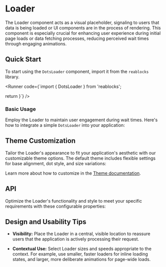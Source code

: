 
# Loader
The Loader component acts as a visual placeholder, signaling to users that data is being loaded or UI components are in the process of rendering.
This component is especially crucial for enhancing user experience during initial page loads or data fetching processes, reducing perceived wait times through engaging animations.

## Quick Start
To start using the `DotsLoader` component, import it from the `reablocks` library.

<Runner code={`import { DotsLoader } from 'reablocks';

  return <DotsLoader />
}`}
/>

### Basic Usage

Employ the Loader to maintain user engagement during wait times. Here's how to integrate a simple `DotsLoader` into your application:
<StoryRenderer path="components/DotsLoader.story.tsx" name="Simple" storybookKey="components-elements-loader-dots--simple" />

## Theme Customization

Tailor the Loader's appearance to fit your application's aesthetic with our customizable theme options.
The default theme includes flexible settings for base alignment, dot style, and size variations:
<ThemeRender name="dotsLoader" />

Learn more about how to customize in the [Theme documentation](/docs/theme/getting-started).

## API

Optimize the Loader's functionality and style to meet your specific requirements with these configurable properties:
<PropsTable name="DotsLoader" />

## Design and Usability Tips

- **Visibility:** Place the Loader in a central, visible location to reassure users that the application is actively processing their request.

- **Contextual Use:** Select Loader sizes and speeds appropriate to the context.
For example, use smaller, faster loaders for inline loading states, and larger, more deliberate animations for page-wide loads.
